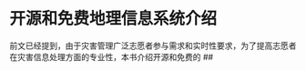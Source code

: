 # 开源和免费地理信息系统介绍 {#ogis}
    
前文已经提到，由于灾害管理广泛志愿者参与需求和实时性要求，为了提高志愿者在灾害信息处理方面的专业性，本书介绍开源和免费的\index{GIS}
## 
